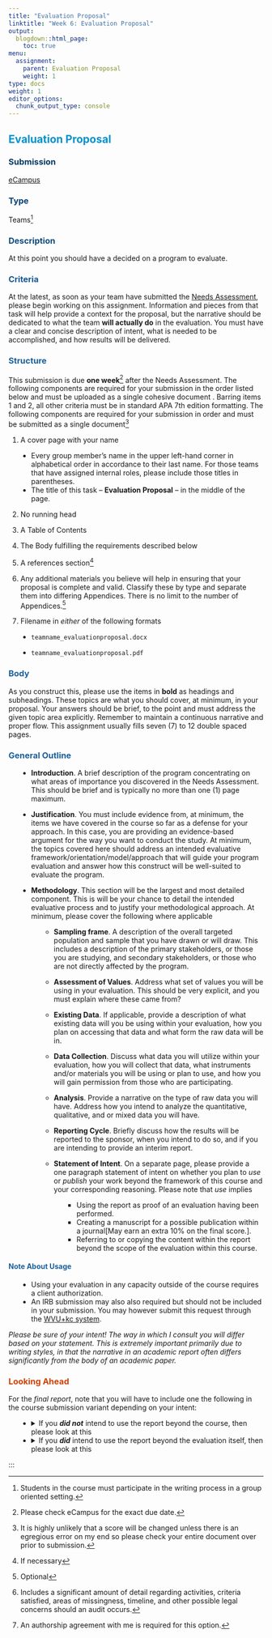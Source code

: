 ```yaml
---
title: "Evaluation Proposal"
linktitle: "Week 6: Evaluation Proposal"
output:
  blogdown::html_page:
    toc: true
menu:
  assignment:
    parent: Evaluation Proposal
    weight: 1
type: docs
weight: 1
editor_options: 
  chunk_output_type: console
---
```


<style>
ul {
    margin-left: 1.5em;
}
</style>

## <span style="color:#0392cf">Evaluation Proposal</span>

### <span style="color:#073965">Submission</span>
[eCampus](https://ecampus.wvu.edu){target="_blank"}

### <span style="color:#074276">Type</span>
Teams^[Students in the course must participate in the writing process in a group oriented setting.]

### <span style="color:#0F4C81">Description</span>
At this point you should have a decided on a program to evaluate. 

### <span style="color:#155790">Criteria</span>
At the latest, as soon as your team have submitted the [Needs Assessment](/assignment/05-needs-assessment/), please begin working on this assignment. Information and pieces from that task will help provide a context for the proposal, but the narrative should be dedicated to what the team **will actually do** in the evaluation. You must have a clear and concise description of intent, what is needed to be accomplished, and how results will be delivered.

### <span style="color:#1B609D">Structure</span>
This submission is due **one week**^[Please check eCampus for the exact due date.] after the Needs Assessment. The following components are required for your submission in the order listed below and must be uploaded as a single cohesive document . Barring items 1 and 2, all other criteria must be in standard APA 7th edition formatting. The following components are required for your submission in order and must be submitted as a single document^[It is highly unlikely that a score will be changed unless there is an egregious error on my end so please check your entire document over prior to submission.]

1. A cover page with your name

  - Every group member's name in the upper left-hand corner in alphabetical order in accordance to their last name. For those teams that have assigned internal roles, please include those titles in parentheses. 
  - The title of this task – **Evaluation Proposal** – in the middle of the page.
  
2. No running head

3. A Table of Contents 

3. The Body fulfilling the requirements described below

4. A references section^[If necessary]

5. Any additional  materials you believe will help in ensuring that your proposal is complete and valid. Classify these by type and separate them into differing Appendices. There is no limit to the number of Appendices.^[Optional] 

6. Filename in *either* of the following formats

- `teamname_evaluationproposal.docx` 

- `teamname_evaluationproposal.pdf`


### <span style="color:#1B609D">Body</span>

As you construct this, please use the items in **bold** as headings and subheadings. These topics are what you should cover, at minimum, in your proposal. Your answers should be brief, to the point and must address the given topic area explicitly. Remember to maintain a continuous narrative and proper flow. This assignment usually fills seven (7) to 12 double spaced pages. 

### <span style="color:#1B609D">General Outline</span>

+ **Introduction**. A brief description of the program concentrating on what areas of importance you discovered in the Needs Assessment. This should be brief and is typically no more than one (1) page maximum.

+ **Justification**. You must include evidence from, at minimum, the items we have covered in the course so far as a defense for your approach. In this case, you are providing an evidence-based argument for the way you want to conduct the study. At minimum, the topics covered here should address an intended evaluative framework/orientation/model/approach that will guide your program evaluation and answer how this construct will be well-suited to evaluate the program.

+ **Methodology**. This section will be the largest and most detailed component. This is will be your chance to detail the intended evaluative process and to justify your methodological approach. At minimum, please cover the following where applicable

  + **Sampling frame**. A description of the overall targeted population and sample that you have drawn or will draw. This includes a description of the primary stakeholders, or those you are studying, and secondary stakeholders, or those who are not directly affected by the program.
  
  + **Assessment of Values**. Address what set of values you will be using in your evaluation. This should be very explicit, and you must explain where these came from?
  
  + **Existing Data**. If applicable, provide a description of what existing data will you be using within your evaluation, how you plan on accessing that data and what form the raw data will be in.
  
  + **Data Collection**. Discuss what data you will utilize within your evaluation, how you will collect that data, what instruments and/or materials you will be using or plan to use, and how you will gain permission from those who are participating.
  
  + **Analysis**. Provide a narrative on the type of raw data you will have. Address how you intend to analyze the quantitative, qualitative, and or mixed data you will have. 
  + **Reporting Cycle**. Briefly discuss how the results will be reported to the sponsor, when you intend to do so, and if you are intending to provide an interim report.
  
  + **Statement of Intent**. On a separate page, please provide a one paragraph statement of intent on whether you plan to *use* or *publish* your work beyond the framework of this course and your corresponding reasoning. Please note that *use* implies

    - Using the report as proof of an evaluation having been performed. 
    - Creating a manuscript for a possible publication within a journal[May earn an extra 10% on the final score.].
    - Referring to or copying the content within the report beyond the scope of the evaluation within this course.
    
#### <span style="color:#1B609D">Note About Usage</span>

  - Using your evaluation in any capacity outside of the course requires a client authorization.
  - An IRB submission may also also required but should not be included in your submission. You may however submit this request through the [WVU+kc system](https://oric.research.wvu.edu/wvu-kc){target="_blank"}.

*Please be sure of your intent! The way in which I consult you will differ based on your statement. This is extremely important primarily due to writing styles, in that the narrative in an academic report often differs significantly from the body of an academic paper.*

### <span style="color:#cf4003">Looking Ahead</span>

For the *final report*, note that you will have to include one the following in the course submission variant depending on your intent: 

  - <details><summary>If you ***did not*** intend to use the report beyond the course, then please look at this</summary>
<p>
Your team submission should include the following components separated into three parts
    1. **external deliverable**. Your final report submitted to the sponsor that is written to be easily accessible and consumable
    2. **evaluation assessment**^[Includes a significant amount of detail regarding activities, criteria satisfied, areas of missingness, timeline, and other possible legal concerns should an audit occurs.]. Form a *coherent* and *detailed* narrative addressing what you would do differently given the chance to perform your evaluation over again. You can think of this as a reflection of all activities and personnel associated with the evaluation. Specificity, clarity and distinct connections to the course content will be key here.
    3. (optional) **client authorization**. If anybody on your team intends to use this report outside of this course in any capacity (e.g. as an example of work), you must submit a signed release from the sponsor. This serves as a binding document.    
</p>
</details>

  - <details><summary>If you ***did*** intend to use the report beyond the evaluation itself, then please look at this</summary>
<p>
Your team submission should include the following components separated into three parts
    1. **external deliverable**. Your final report submitted to the sponsor that is written to be easily accessible and consumable
    2. **original manuscript**^[An authorship agreement with me is required for this option.] A solid and coherent draft of a publication based off of your evaluation.
    3. (optional) **client authorization**. You must submit a signed release from the sponsor permitting the use of the evaluation for the purposes of an academic publication. This serves as a binding document.   
</p>
</details>



:::
